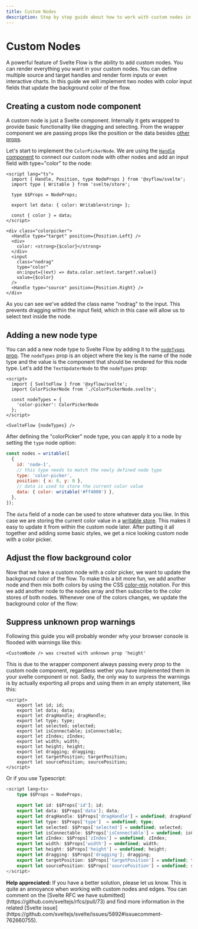 ```yaml
---
title: Custom Nodes
description: Step by step guide about how to work with custom nodes in Svelte Flow.
---
```



# Custom Nodes

A powerful feature of Svelte Flow is the ability to add custom nodes. You can render everything you want in your custom nodes. You can define multiple source and target handles and render form inputs or even interactive charts. In this guide we will implement two nodes with color input fields that update the background color of the flow.

## Creating a custom node component

A custom node is just a Svelte component. Internally it gets wrapped to provide basic functionality like dragging and selecting. From the wrapper component we are passing props like the position or the data besides [other props](/api-reference/types/node-props).

Let's start to implement the `ColorPickerNode`. We are using the [`Handle` component](/api-reference/components/handle) to connect our custom node with other nodes and add an input field with type="color" to the node:

```svelte filename="ColorPickerNode.svelte"
<script lang="ts">
  import { Handle, Position, type NodeProps } from '@xyflow/svelte';
  import type { Writable } from 'svelte/store';

  type $$Props = NodeProps;

  export let data: { color: Writable<string> };

  const { color } = data;
</script>

<div class="colorpicker">
  <Handle type="target" position={Position.Left} />
  <div>
    color: <strong>{$color}</strong>
  </div>
  <input
    class="nodrag"
    type="color"
    on:input={(evt) => data.color.set(evt.target?.value)}
    value={$color}
  />
  <Handle type="source" position={Position.Right} />
</div>

```

As you can see we've added the class name "nodrag" to the input. This prevents dragging within the input field, which in this case will allow us to select text inside the node.

## Adding a new node type

You can add a new node type to Svelte Flow by adding it to the [`nodeTypes` prop](/api-reference/svelte-flow#nodetypes). The `nodeTypes` prop is an object where the key is the name of the node type and the value is the component that should be rendered for this node type. Let's add the `TextUpdaterNode` to the `nodeTypes` prop:

```svelte filename="App.svelte"
<script>
  import { SvelteFlow } from '@xyflow/svelte';
  import ColorPickerNode from './ColorPickerNode.svelte';

  const nodeTypes = {
    'color-picker': ColorPickerNode
  };
</script>

<SvelteFlow {nodeTypes} />
```

After defining the "colorPicker" node type, you can apply it to a node by setting the `type` node option:

```js
const nodes = writable([
  {
    id: 'node-1',
    // this type needs to match the newly defined node type
    type: 'color-picker',
    position: { x: 0, y: 0 },
    // data is used to store the current color value
    data: { color: writable('#ff4000') },
  },
]);
```

The `data` field of a node can be used to store whatever data you like. In this case we are storing the current color value in a [writable store](https://svelte.dev/docs/svelte-store#writable). This makes it easy to update it from within the custom node later. After putting it all together and adding some basic styles, we get a nice looking custom node with a color picker.


<ExampleViewer codePath="guides/custom-nodes/a" editorHeight={500} />

## Adjust the flow background color

Now that we have a custom node with a color picker, we want to update the background color of the flow. To make this a bit more fun, we add another node and then mix both colors by using the CSS [color-mix](https://developer.mozilla.org/en-US/docs/Web/CSS/color_value/color-mix) notation.
For this we add another node to the nodes array and then subscribe to the color stores of both nodes. Whenever one of the colors changes, we update the background color of the flow:

<ExampleViewer codePath="guides/custom-nodes/b" editorHeight={500} />

## Suppress unknown prop warnings

Following this guide you will probably wonder why your browser console is flooded with warnings like this:

```
<CustomNode /> was created with unknown prop 'height'
```

This is due to the wrapper component always passing every prop to the custom node component, regardless wether you have implemented them in your svelte component or not.
Sadly, the only way to surpress the warnings is by actually exporting all props and using them in an empty statement, like this:

```svelte filename="CustomNode.svelte"
<script>
    export let id; id;
    export let data; data;
    export let dragHandle; dragHandle;
    export let type; type;
    export let selected; selected;
    export let isConnectable; isConnectable;
    export let zIndex; zIndex;
    export let width; width;
    export let height; height;
    export let dragging; dragging;
    export let targetPosition; targetPosition;
    export let sourcePosition; sourcePosition;
</script>
```

Or if you use Typescript:

```ts filename="CustomNode.svelte"
<script lang=ts>
    type $$Props = NodeProps;

    export let id: $$Props['id']; id;
    export let data: $$Props['data']; data;
    export let dragHandle: $$Props['dragHandle'] = undefined; dragHandle;
    export let type: $$Props['type']  = undefined; type;
    export let selected: $$Props['selected'] = undefined; selected;
    export let isConnectable: $$Props['isConnectable'] = undefined; isConnectable;
    export let zIndex: $$Props['zIndex'] = undefined; zIndex;
    export let width: $$Props['width'] = undefined; width;
    export let height: $$Props['height'] = undefined; height;
    export let dragging: $$Props['dragging']; dragging;
    export let targetPosition: $$Props['targetPosition'] = undefined; targetPosition;
    export let sourcePosition: $$Props['sourcePosition'] = undefined; sourcePosition;
</script>
```

<Callout type="default">
  <strong>Help appreciated:</strong>
  If you have a better solution, please let us know. This is quite an annoyance when
  working with custom nodes and edges. You can comment on the [Svelte RFC we have
  submitted](https://github.com/sveltejs/rfcs/pull/73) and find more information
  in the related [Svelte issue](https://github.com/sveltejs/svelte/issues/5892#issuecomment-762660755).
</Callout>
